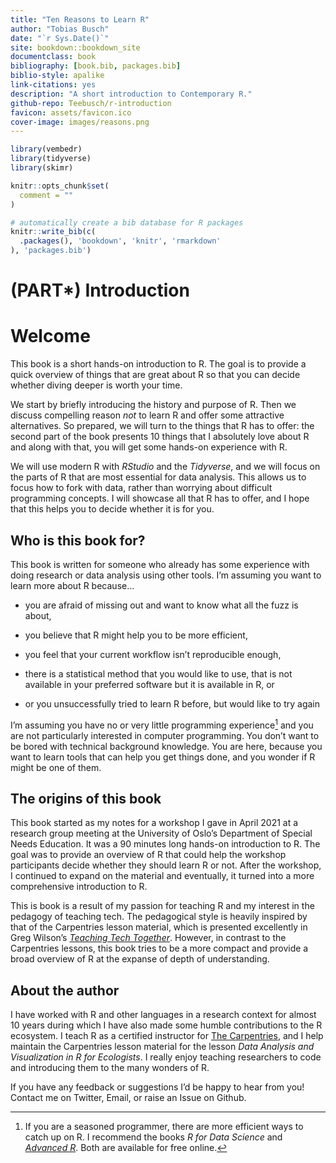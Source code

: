 ```yaml
---
title: "Ten Reasons to Learn R"
author: "Tobias Busch"
date: "`r Sys.Date()`"
site: bookdown::bookdown_site
documentclass: book
bibliography: [book.bib, packages.bib]
biblio-style: apalike
link-citations: yes
description: "A short introduction to Contemporary R."
github-repo: Teebusch/r-introduction
favicon: assets/favicon.ico
cover-image: images/reasons.png
---
```


```r
library(vembedr)
library(tidyverse)
library(skimr)

knitr::opts_chunk$set(
  comment = ""
)
```

```r
# automatically create a bib database for R packages
knitr::write_bib(c(
  .packages(), 'bookdown', 'knitr', 'rmarkdown'
), 'packages.bib')
```

# (PART\*) Introduction {.unnumbered}

# Welcome {.unnumbered}

This book is a short hands-on introduction to R. The goal is to provide a quick overview
of things that are great about R so that you can decide whether diving deeper is worth
your time.

We start by briefly introducing the history and purpose of R. Then we discuss compelling
reason *not* to learn R and offer some attractive alternatives. So prepared, we will turn
to the things that R has to offer: the second part of the book presents 10 things that I
absolutely love about R and along with that, you will get some hands-on experience with R.

We will use modern R with *RStudio* and the *Tidyverse*, and we will focus on the parts of
R that are most essential for data analysis. This allows us to focus how to fork with
data, rather than worrying about difficult programming concepts. I will showcase all that
R has to offer, and I hope that this helps you to decide whether it is for you.

## Who is this book for? {.unnumbered}

This book is written for someone who already has some experience with doing research or
data analysis using other tools. I'm assuming you want to learn more about R because...

-   you are afraid of missing out and want to know what all the fuzz is about,

-   you believe that R might help you to be more efficient,

-   you feel that your current workflow isn't reproducible enough,

-   there is a statistical method that you would like to use, that is not available in
    your preferred software but it is available in R, or

-   or you unsuccessfully tried to learn R before, but would like to try again

I'm assuming you have no or very little programming experience[^index-1] and you are not
particularly interested in computer programming. You don't want to be bored with technical
background knowledge. You are here, because you want to learn tools that can help you get
things done, and you wonder if R might be one of them.

[^index-1]: If you are a seasoned programmer, there are more efficient ways to catch up on
    R. I recommend the books *R for Data Science* and [*Advanced
    R*](https://adv-r.hadley.nz/index.html). Both are available for free online.

## The origins of this book {.unnumbered}

This book started as my notes for a workshop I gave in April 2021 at a research group
meeting at the University of Oslo's Department of Special Needs Education. It was a 90
minutes long hands-on introduction to R. The goal was to provide an overview of R that
could help the workshop participants decide whether they should learn R or not. After the
workshop, I continued to expand on the material and eventually, it turned into a more
comprehensive introduction to R.

This is book is a result of my passion for teaching R and my interest in the pedagogy of
teaching tech. The pedagogical style is heavily inspired by that of the Carpentries lesson
material, which is presented excellently in Greg Wilson's [*Teaching Tech
Together*](https://teachtogether.tech/). However, in contrast to the Carpentries lessons,
this book tries to be a more compact and provide a broad overview of R at the expanse of
depth of understanding.

## About the author {.unnumbered}

I have worked with R and other languages in a research context for almost 10 years during
which I have also made some humble contributions to the R ecosystem. I teach R as a
certified instructor for [The
Carpentries](https://www.ub.uio.no/english/writing-publishing/dsc/carpentry-uio/), and I
help maintain the Carpentries lesson material for the lesson *Data Analysis and
Visualization in R for Ecologists*. I really enjoy teaching researchers to code and
introducing them to the many wonders of R.

If you have any feedback or suggestions I'd be happy to hear from you! Contact me on
Twitter, Email, or raise an Issue on Github.
